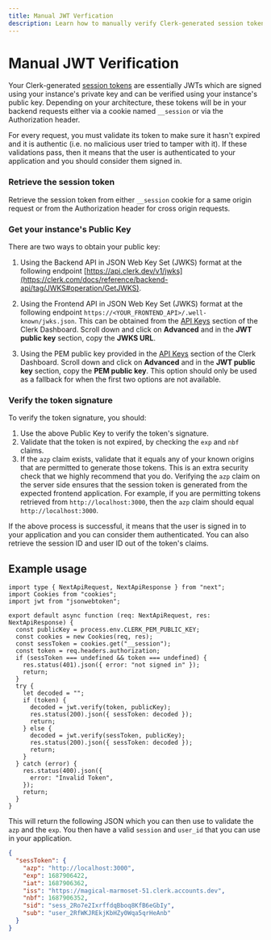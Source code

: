 ```yaml
---
title: Manual JWT Verfication
description: Learn how to manually verify Clerk-generated session tokens (JWTs).
---
```


# Manual JWT Verification

Your Clerk-generated [session tokens](/docs/backend-requests/resources/session-tokens) are essentially JWTs which are signed using your instance's private key and can be verified using your instance's public key. Depending on your architecture, these tokens will be in your backend requests either via a cookie named `__session` or via the Authorization header.

For every request, you must validate its token to make sure it hasn't expired and it is authentic (i.e. no malicious user tried to tamper with it). If these validations pass, then it means that the user is authenticated to your application and you should consider them signed in.

<Steps>

### Retrieve the session token

Retrieve the session token from either `__session` cookie for a same origin request or from the Authorization header for cross origin requests.

### Get your instance's Public Key

There are two ways to obtain your public key:

1. Using the Backend API in JSON Web Key Set (JWKS) format at the following endpoint [https://api.clerk.dev/v1/jwks](https://clerk.com/docs/reference/backend-api/tag/JWKS#operation/GetJWKS).

2. Using the Frontend API in JSON Web Key Set (JWKS) format at the following endpoint `https://<YOUR_FRONTEND_API>/.well-known/jwks.json`. This can be obtained from the [API Keys](https://dashboard.clerk.com/last-active?path=api-keys) section of the Clerk Dashboard. Scroll down and click on **Advanced** and in the **JWT public key** section, copy the **JWKS URL**.

<Images
src="/docs/images/backend-requests/jwt-public-key.jpg"
width={3024}
height={1650}
alt="The 'API Keys' page in the Clerk Dashboard. There is a red box around the 'JWT public key' section, with a red arrow pointing to the 'JWKS URL' tab of the code example."
/>

3. Using the PEM public key provided in the [API Keys](https://dashboard.clerk.com/last-active?path=api-keys) section of the Clerk Dashboard. Scroll down and click on **Advanced** and in the **JWT public key** section, copy the **PEM public key**. This option should only be used as a fallback for when the first two options are not available.

### Verify the token signature

To verify the token signature, you should:

1. Use the above Public Key to verify the token's signature.
2. Validate that the token is not expired, by checking the `exp` and `nbf` claims.
3. If the `azp` claim exists, validate that it equals any of your known origins that are permitted to generate those tokens. This is an extra security check that we highly recommend that you do. Verifying the `azp` claim on the server side ensures that the session token is generated from the expected frontend application. For example, if you are permitting tokens retrieved from `http://localhost:3000`, then the `azp` claim should equal `http://localhost:3000`. 

If the above process is successful, it means that the user is signed in to your application and you can consider them authenticated. You can also retrieve the session ID and user ID out of the token's claims.
</Steps>

## Example usage

```tsx filename="pages/api/token-example.ts"
import type { NextApiRequest, NextApiResponse } from "next";
import Cookies from "cookies";
import jwt from "jsonwebtoken";

export default async function (req: NextApiRequest, res: NextApiResponse) {
  const publicKey = process.env.CLERK_PEM_PUBLIC_KEY;
  const cookies = new Cookies(req, res);
  const sessToken = cookies.get("__session");
  const token = req.headers.authorization;
  if (sessToken === undefined && token === undefined) {
    res.status(401).json({ error: "not signed in" });
    return;
  }
  try {
    let decoded = "";
    if (token) {
      decoded = jwt.verify(token, publicKey);
      res.status(200).json({ sessToken: decoded });
      return;
    } else {
      decoded = jwt.verify(sessToken, publicKey);
      res.status(200).json({ sessToken: decoded });
      return;
    }
  } catch (error) {
    res.status(400).json({
      error: "Invalid Token",
    });
    return;
  }
}
```

This will return the following JSON which you can then use to validate the `azp` and the `exp`. You then have a valid `session` and `user_id` that you can use in your application.

```json
{
  "sessToken": {
    "azp": "http://localhost:3000",
    "exp": 1687906422,
    "iat": 1687906362,
    "iss": "https://magical-marmoset-51.clerk.accounts.dev",
    "nbf": 1687906352,
    "sid": "sess_2Ro7e2IxrffdqBboq8KfB6eGbIy",
    "sub": "user_2RfWKJREkjKbHZy0Wqa5qrHeAnb"
  }
}
```
